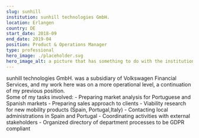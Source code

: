 ```yaml
---
slug: sunhill
institution: sunhill technologies GmbH.
location: Erlangen
country: DE
start_date: 2018-09
end_date: 2019-04
position: Product & Operations Manager
type: professional
hero_image: ./placeholder.svg
hero_image_alt: a picture that has something to do with the institution
---
```


sunhill technologies GmbH. was a subsidiary of Volkswagen Financial Services, and my work here was on a more operational level, 
a continuation of my previous position.  
Some of my tasks involved:
    - Preparing market analysis for Portuguese and Spanish markets
    - Preparing sales approach to clients
    - Viability research for new mobility products (Spain, Portugal,Italy)
    - Contacting local administrations in Spain and Portugal
    - Coordinating activities with external stakeholders
    - Organized directory of department processes to be GDPR compliant
